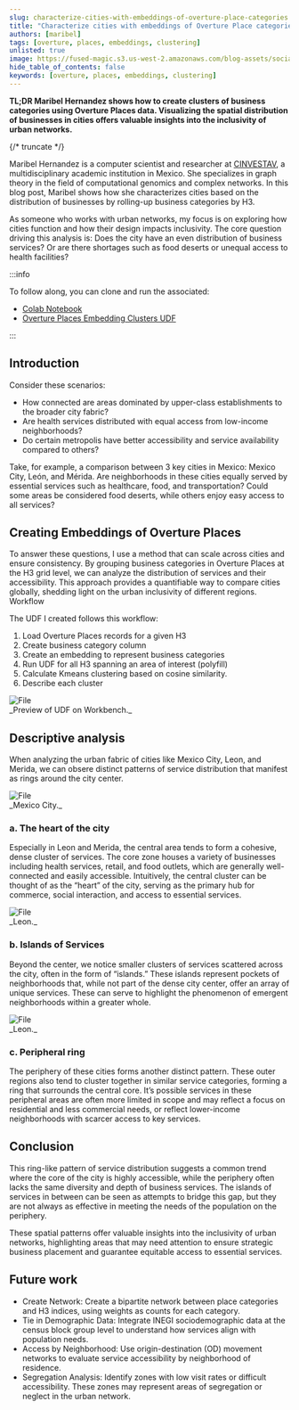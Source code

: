 ```yaml
---
slug: characterize-cities-with-embeddings-of-overture-place-categories
title: "Characterize cities with embeddings of Overture Place categories"
authors: [maribel]
tags: [overture, places, embeddings, clustering]
unlisted: true
image: https://fused-magic.s3.us-west-2.amazonaws.com/blog-assets/social_maribel.png
hide_table_of_contents: false
keywords: [overture, places, embeddings, clustering]
---
```


**TL;DR Maribel Hernandez shows how to create clusters of business categories using Overture Places data. Visualizing the spatial distribution of businesses in cities offers valuable insights into the inclusivity of urban networks.**

{/* truncate */}

Maribel Hernandez is a computer scientist and researcher at [CINVESTAV](https://www.cinvestav.mx/), a multidisciplinary academic institution in Mexico. She specializes in graph theory in the field of computational genomics and complex networks. In this blog post, Maribel shows how she characterizes cities based on the distribution of businesses by rolling-up business categories by H3.

As someone who works with urban networks, my focus is on exploring how cities function and how their design impacts inclusivity. The core question driving this analysis is: Does the city have an even distribution of business services? Or are there shortages such as food deserts or unequal access to health facilities?




:::info

To follow along, you can clone and run the associated:
- [Colab Notebook](https://colab.research.google.com/drive/11Q5iONwvEb9cg7ukGptBsQCV4yAM0r_b?authuser=1#scrollTo=FT478_wRzltw)
- [Overture Places Embedding Clusters UDF](https://www.fused.io/workbench/catalog/Overture_Places_Embedding_Clusters-3d326d5a-87de-491a-92e4-cf2cdd4c93bb)

:::


## Introduction

Consider these scenarios:
- How connected are areas dominated by upper-class establishments to the broader city fabric?
- Are health services distributed with equal access from low-income neighborhoods?
- Do certain metropolis have better accessibility and service availability compared to others?

Take, for example, a comparison between 3 key cities in Mexico: Mexico City, León, and Mérida. Are neighborhoods in these cities equally served by essential services such as healthcare, food, and transportation? Could some areas be considered food deserts, while others enjoy easy access to all services?


## Creating Embeddings of Overture Places

To answer these questions, I use a method that can scale across cities and ensure consistency. By grouping business categories in Overture Places at the H3 grid level, we can analyze the distribution of services and their accessibility. This approach provides a quantifiable way to compare cities globally, shedding light on the urban inclusivity of different regions.
Workflow

The UDF I created follows this workflow:

1. Load Overture Places records for a given H3
2. Create business category column
3. Create an embedding to represent business categories
4. Run UDF for all H3 spanning an area of interest (polyfill)
5. Calculate Kmeans clustering based on cosine similarity.
6. Describe each cluster



<div style={{textAlign: 'center'}}>
<img src={ImageWorkbench} alt="File" style={{}} />
</div>
_Preview of UDF on Workbench._

## Descriptive analysis

When analyzing the urban fabric of cities like Mexico City, Leon, and Merida, we can obsere distinct patterns of service distribution that manifest as rings around the city center.



<div style={{textAlign: 'center'}}>
<img src={Image1} alt="File" style={{}} />
</div>
_Mexico City._

### a. The heart of the city
Especially in Leon and Merida, the central area tends to form a cohesive, dense cluster of services. The core zone houses a variety of businesses including health services, retail, and food outlets, which are generally well-connected and easily accessible. Intuitively, the central cluster can be thought of as the “heart” of the city, serving as the primary hub for commerce, social interaction, and access to essential services.


<div style={{textAlign: 'center'}}>
<img src={Image2} alt="File" style={{}} />
</div>
_Leon._

### b. Islands of Services
Beyond the center, we notice smaller clusters of services scattered across the city, often in the form of “islands.” These islands represent pockets of neighborhoods that, while not part of the dense city center, offer an array of unique services. These can serve to highlight the phenomenon of emergent neighborhoods within a greater whole.


<div style={{textAlign: 'center'}}>
<img src={Image3} alt="File" style={{}} />
</div>
_Leon._

### c. Peripheral ring
The periphery of these cities forms another distinct pattern. These outer regions also tend to cluster together in similar service categories, forming a ring that surrounds the central core. It’s possible services in these peripheral areas are often more limited in scope and may reflect a focus on residential and less commercial needs, or reflect lower-income neighborhoods with scarcer access to key services.

## Conclusion
This ring-like pattern of service distribution suggests a common trend where the core of the city is highly accessible, while the periphery often lacks the same diversity and depth of business services. The islands of services in between can be seen as attempts to bridge this gap, but they are not always as effective in meeting the needs of the population on the periphery.

These spatial patterns offer valuable insights into the inclusivity of urban networks, highlighting areas that may need attention to ensure strategic business placement and guarantee equitable access to essential services.

## Future work
- Create Network: Create a bipartite network between place categories and H3 indices, using weights as counts for each category.
- Tie in Demographic Data: Integrate INEGI sociodemographic data at the census block group level to understand how services align with population needs.
- Access by Neighborhood: Use origin-destination (OD) movement networks to evaluate service accessibility by neighborhood of residence.
- Segregation Analysis: Identify zones with low visit rates or difficult accessibility. These zones may represent areas of segregation or neglect in the urban network.
